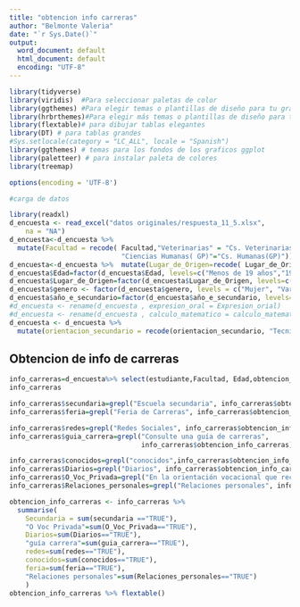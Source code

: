 ---
title: "obtencion info carreras"
author: "Belmonte Valeria"
date: "`r Sys.Date()`"
output:
  word_document: default
  html_document: default
  encoding: "UTF-8"
---


```{r librerias inciales,  warning=FALSE, cache=FALSE, message=FALSE,echo=FALSE}
library(tidyverse)
library(viridis)  #Para seleccionar paletas de color
library(ggthemes) #Para elegir temas o plantillas de diseño para tu gráfico
library(hrbrthemes)#Para elegir más temas o plantillas de diseño para tu gráfico
library(flextable)# para dibujar tablas elegantes
library(DT) # para tablas grandes 
#Sys.setlocale(category = "LC_ALL", locale = "Spanish")
library(ggthemes) # temas para los fondos de los graficos ggplot
library(paletteer) # para instalar paleta de colores 
library(treemap)
```


```{r setup, include=FALSE}
options(encoding = 'UTF-8')
```


```{r datos, warning=FALSE, cache=FALSE, message=FALSE,echo=FALSE}
#carga de datos 

library(readxl)
d_encuesta <- read_excel("datos originales/respuesta_11_5.xlsx", 
    na = "NA")
d_encuesta<-d_encuesta %>%
  mutate(Facultad = recode( Facultad,"Veterinarias" = "Cs. Veterinarias", "Ciencias Exactas y Naturales"="Cs. Exactas y Naturales","Ciencias de la Salud"="Cs. de la Salud","Ciencias Económicas y Jurídicas"="Cs. Económicas y Jurídicas","Ciencias Humanas (SR)"="Cs. Humanas(SR)",
                            "Ciencias Humanas( GP)"="Cs. Humanas(GP)")) 
d_encuesta<-d_encuesta %>%  mutate(Lugar_de_Origen=recode( Lugar_de_Origen, "Otras localidades de la Prov. de La Pampa"="Otras loc.de la Pampa"))
d_encuesta$Edad=factor(d_encuesta$Edad, levels=c("Menos de 19 años","19 a 24 años","25 a 34 años","35 a 44 años", "45 a 50 años","Más de 50 años"))
d_encuesta$Lugar_de_Origen=factor(d_encuesta$Lugar_de_Origen, levels=c("Santa Rosa","General Pico","Otras loc.de la Pampa","Otra Provincia", 	"Otro País"))
d_encuesta$genero <- factor(d_encuesta$genero, levels = c("Mujer", "Varón", "Otro"))
d_encuesta$año_e_secundario=factor(d_encuesta$año_e_secundario, levels=c("antes del 2012","2012-2016","2017-2019","2020","2021", "2022-2023"))
#d_encuesta <- rename(d_encuesta , expresion_oral = Expresion_orial)
#d_encuesta <- rename(d_encuesta , calculo_matematico = calculo_matemattico)
d_encuesta <- d_encuesta %>%
  mutate(orientacion_secundario = recode(orientacion_secundario, "Tecnico-profesional ( Maestro Mayor de obras, Téc en Automotores, etc)" = "Tecnico-profesional"))

```
## Obtencion de info de carreras

```{r}
info_carreras=d_encuesta%>% select(estudiante,Facultad, Edad,obtencion_info_carreras)
info_carreras
```


```{r}
info_carreras$secundaria=grepl("Escuela secundaria", info_carreras$obtencion_info_carreras)
info_carreras$feria=grepl("Feria de Carreras", info_carreras$obtencion_info_carreras)

info_carreras$redes=grepl("Redes Sociales", info_carreras$obtencion_info_carreras)
info_carreras$guia_carrera=grepl("Consulte una guía de carreras", 
                                 info_carreras$obtencion_info_carreras)

info_carreras$conocidos=grepl("conocidos",info_carreras$obtencion_info_carreras)
info_carreras$Diarios=grepl("Diarios", info_carreras$obtencion_info_carreras)
info_carreras$O_Voc_Privada=grepl("En la orientación vocacional que recibí de manera privada", info_carreras$obtencion_info_carreras)
info_carreras$Relaciones_personales=grepl("Relaciones personales", info_carreras$obtencion_info_carreras)                                 
```

```{r}
obtencion_info_carreras <- info_carreras %>% 
  summarise(
    Secundaria = sum(secundaria =="TRUE"),
    "O Voc Privada"=sum(O_Voc_Privada=="TRUE"), 
    Diarios=sum(Diarios=="TRUE"),
    "guía carrera"=sum(guia_carrera=="TRUE"),
    redes=sum(redes=="TRUE"),
    conocidos=sum(conocidos=="TRUE"),
    feria=sum(feria=="TRUE"),
    "Relaciones personales"=sum(Relaciones_personales=="TRUE")
    )
obtencion_info_carreras %>% flextable()
```



